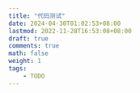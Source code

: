 ```yaml
---
title: "代码测试"
date: 2024-04-30T01:02:53+08:00
lastmod: 2022-11-28T16:53:08+08:00
draft: true
comments: true
math: false
weight: 1
tags:
    - TODO
---
```


